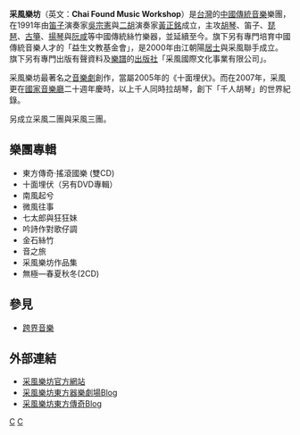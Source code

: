 {{Unreferenced|time=2021-09-24T08:03:54+00:00}}
'''采風樂坊'''（英文：'''Chai Found Music Workshop'''）是[[台灣|台灣]]的[[中國傳統音樂|中國傳統音樂]]樂團，在1991年由[[笛子|笛子]]演奏家[[吳宗憲_(音樂家)|吳宗憲]]與[[二胡|二胡]]演奏家[[黃正銘_(音樂家)|黃正銘]]成立，主攻[[胡琴|胡琴]]、笛子、[[琵琶|琵琶]]、[[古箏|古箏]]、[[揚琴|揚琴]]與[[阮咸_(乐器)|阮咸]]等中國傳統絲竹樂器，並延續至今。旗下另有專門培育中國傳統音樂人才的「益生文教基金會」，是2000年由江朝陽[[居士|居士]]與采風聯手成立。旗下另有專門出版有聲資料及[[樂譜|樂譜]]的[[出版社|出版社]]「采風國際文化事業有限公司」。

采風樂坊最著名之[[音樂劇|音樂劇]]創作，當屬2005年的《十面埋伏》。而在2007年，采風更在[[國家音樂廳|國家音樂廳]]二十週年慶時，以上千人同時拉胡琴，創下「千人胡琴」的世界紀錄。

另成立采風二團與采風三團。

==樂團專輯==
*東方傳奇‧搖滾國樂 (雙CD)
*十面埋伏（另有DVD專輯）
*南風起兮
*微風往事
*七太郎與狂狂妹
*吟詩作對歌仔調
*金石絲竹
*音之旅
*采風樂坊作品集
*無極—春夏秋冬(2CD)

==參見==
*[[跨界音樂|跨界音樂]]

==外部連結==
{{Wikinews|台灣采風樂坊 讓太鼓之達人電玩原聲帶別有風味}}
*[http://www.cfmw.com.tw/ 采風樂坊官方網站]
*[http://www.wretch.cc/blog/a251651 采風樂坊東方器樂劇場Blog]
*[http://www.wretch.cc/blog/easternrock 采風樂坊東方傳奇Blog]

[[Category:台灣國樂團|C]]
[[Category:台北市文化|C]]


{{TW-stub}}